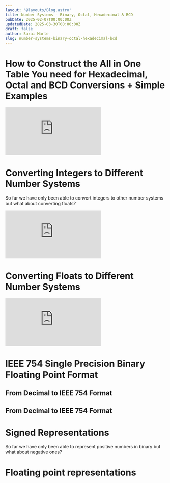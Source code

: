 ```yaml
---
layout: '@layouts/Blog.astro'
title: Number Systems - Binary, Octal, Hexadecimal & BCD
pubDate: 2025-02-07T00:00:00Z 
updatedDate: 2025-03-30T00:00:00Z
draft: false
author: Sarai Marte
slug: number-systems-binary-octal-hexadecimal-bcd
---
```



<RuleBox>

# How to Construct the All in One Table You need for Hexadecimal, Octal and BCD Conversions + Simple Examples
<iframe src="https://www.youtube.com/embed/QG5olwnRAPk?si=nJ4k5dLZlpyQYKLQ&amp;start=5" title="YouTube video player" frameborder="0" allow="accelerometer; autoplay; clipboard-write; encrypted-media; gyroscope; picture-in-picture; web-share" referrerpolicy="strict-origin-when-cross-origin" allowfullscreen></iframe>

</RuleBox>

# Converting Integers to Different Number Systems 

So far we have only been able to convert integers to other number systems but what about converting floats?

<iframe src="https://www.youtube.com/embed/r3gihu5LAsM?si=2PcI6kTL8_dG57HJ&amp;start=5" title="YouTube video player" frameborder="0" allow="accelerometer; autoplay; clipboard-write; encrypted-media; gyroscope; picture-in-picture; web-share" referrerpolicy="strict-origin-when-cross-origin" allowfullscreen></iframe>

# Converting Floats to Different Number Systems 

<iframe src="https://www.youtube.com/embed/RYVFaJ8uZpc?si=h6fNIdsSTk-xbvxb&amp;start=5" title="YouTube video player" frameborder="0" allow="accelerometer; autoplay; clipboard-write; encrypted-media; gyroscope; picture-in-picture; web-share" referrerpolicy="strict-origin-when-cross-origin" allowfullscreen></iframe>

# IEEE 754 Single Precision Binary Floating Point Format 

## From Decimal to IEEE 754 Format

## From Decimal to IEEE 754 Format

# Signed Representations 

So far we have only been able to represent positive numbers in binary but what about negative ones?

# Floating point representations 

